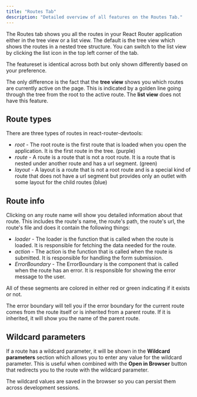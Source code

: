```yaml
---
title: "Routes Tab"
description: "Detailed overview of all features on the Routes Tab."
---
```



The Routes tab shows you all the routes in your React Router application either in the tree view or a list view.
The default is the tree view which shows the routes in a nested tree structure. You can switch to the list view by
 clicking the list icon in the top left corner of the tab.

The featureset is identical across both but only shown differently based on your preference.

The only difference is the fact that the **tree view** shows you which routes are currently active on the page. This is
 indicated by a golden line going through the tree from the root to the active route. The **list view** does not have this
  feature.

## Route types

There are three types of routes in react-router-devtools:
- *root* - The root route is the first route that is loaded when you open the application.
It is the first route in the tree. (purple)
- *route* - A route is a route that is not a root route. It is a route that is nested under another route and has
a url segment. (green)
- *layout* - A layout is a route that is not a root route and is a special kind of route that does not have a url
segment but provides only an outlet with some layout for the child routes (blue)

## Route info

Clicking on any route name will show you detailed information about that route. This includes the route's name, the
route's path, the route's url, the route's file and does it contain the following things:
- *loader* - The loader is the function that is called when the route is loaded. It is responsible for fetching the data
 needed for the route.
- *action* - The action is the function that is called when the route is submitted. It is responsible for handling the
  form submission.
- *ErrorBoundary* - The ErrorBoundary is the component that is called when the route has an error. It is responsible for
  showing the error message to the user.

All of these segments are colored in either red or green indicating if it exists or not.

<Info>
  The error boundary will tell you if the error boundary for the current route comes from the route itself or is inherited
  from a parent route. If it is inherited, it will show you the name of the parent route.
</Info>

## Wildcard parameters

If a route has a wildcard parameter, it will be shown in the **Wildcard parameters** section which allows you to enter
any value for the wildcard parameter. This is useful when combined with the **Open in Browser** button that redirects
you to the route with the wildcard parameter.

The wildcard values are saved in the browser so you can persist them across development sessions.